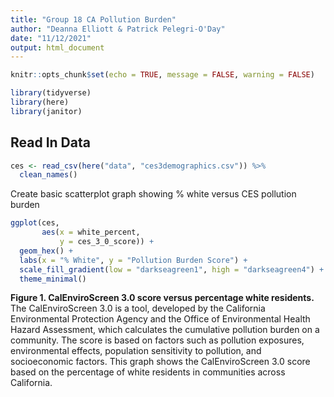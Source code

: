 ```yaml
---
title: "Group 18 CA Pollution Burden"
author: "Deanna Elliott & Patrick Pelegri-O'Day"
date: "11/12/2021"
output: html_document
---
```


```r
knitr::opts_chunk$set(echo = TRUE, message = FALSE, warning = FALSE)

library(tidyverse)
library(here)
library(janitor)
```

## Read In Data

```r

ces <- read_csv(here("data", "ces3demographics.csv")) %>% 
  clean_names()
```

Create basic scatterplot graph showing % white versus CES pollution burden
```r
ggplot(ces,
       aes(x = white_percent,
           y = ces_3_0_score)) +
  geom_hex() +
  labs(x = "% White", y = "Pollution Burden Score") +
  scale_fill_gradient(low = "darkseagreen1", high = "darkseagreen4") +
  theme_minimal()
```

**Figure 1. CalEnviroScreen 3.0 score versus percentage white residents.** The CalEnviroScreen 3.0 is a tool, developed by the California Environmental Protection Agency and the Office of Environmental Health Hazard Assessment, which calculates the cumulative pollution burden on a community. The score is based on factors such as pollution exposures, environmental effects, population sensitivity to pollution, and socioeconomic factors. This graph shows the CalEnviroScreen 3.0 score based on the percentage of white residents in communities across California.


